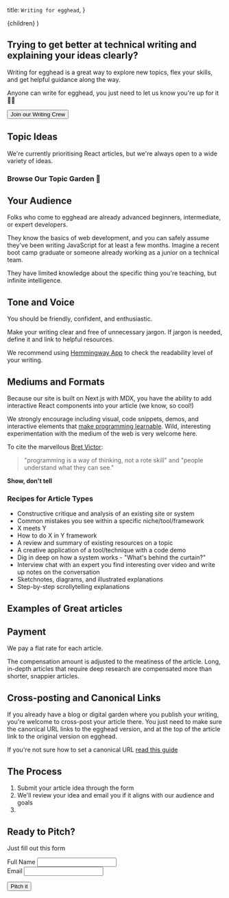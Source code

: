   title: `Writing for egghead`,
}


  <FancyGuide frontMatter={meta}>{children}</FancyGuide>
)

<ProseSection>


## Trying to get better at technical writing and explaining your ideas clearly?

Writing for egghead is a great way to explore new topics, flex your skills, and get helpful guidance along the way.

Anyone can write for egghead, you just need to let us know you're up for it <span>✋🏾</span>

<a href="/write-for-egghead#pitch-form">
  <button className="mt-4 flex items-center sm:px-5 px-3 py-2 rounded-md border-1 focus:border-blue-600 focus:outline-none bg-blue-600 border-blue-800 text-blue-100">
    Join our Writing Crew
  </button>
</a>

## Topic Ideas

We're currently prioritising React articles, but we're always open to a wide variety of ideas.

### Browse Our Topic Garden <span>🌱</span>

</ProseSection>


<TopicListComponent />

<ProseSection>


## Your Audience

Folks who come to egghead are already advanced beginners, intermediate, or expert developers.

They know the basics of web development, and you can safely assume they've been writing JavaScript for at least a few months. Imagine a recent boot camp graduate or someone already working as a junior on a technical team.

They have limited knowledge about the specific thing you're teaching, but infinite intelligence.

## Tone and Voice

You should be friendly, confident, and enthusiastic.

Make your writing clear and free of unnecessary jargon. If jargon is needed, define it and link to helpful resources.

We recommend using [Hemmingway App](http://www.hemingwayapp.com/) to check the readability level of your writing.

## Mediums and Formats

Because our site is built on Next.js with MDX, you have the ability to add interactive React components into your article (we know, so cool!)

<RainbowMDX />

We strongly encourage including visual, code snippets, demos, and interactive elements that [make programming learnable](http://worrydream.com/LearnableProgramming/).
Wild, interesting experimentation with the medium of the web is very welcome here.

To cite the marvellous [Bret Victor](http://worrydream.com/):

> "programming is a way of thinking, not a rote skill" and "people understand what they can see."

**Show, don't tell**

### Recipes for Article Types

- Constructive critique and analysis of an existing site or system
- Common mistakes you see within a specific niche/tool/framework
- X meets Y
- How to do X in Y framework
- A review and summary of existing resources on a topic
- A creative application of a tool/technique with a code demo
- Dig in deep on how a system works - "What's behind the curtain?"
- Interview chat with an expert you find interesting over video and write up notes on the conversation
- Sketchnotes, diagrams, and illustrated explanations
- Step-by-step scrollytelling explanations

## Examples of Great articles

## Payment

We pay a flat rate for each article.

The compensation amount is adjusted to the meatiness of the article. Long, in-depth articles that require deep research are compensated more than shorter, snappier articles.

## Cross-posting and Canonical Links

If you already have a blog or digital garden where you publish your writing, you're welcome to cross-post your article there. You just need to make sure the canonical URL links to the egghead version, and at the top of the article link to the original version on egghead.

If you're not sure how to set a canonical URL [read this guide](https://ahrefs.com/blog/canonical-tags/)

## The Process

1. Submit your article idea through the form
2. We'll review your idea and email you if it aligns with our audience and goals
3.

<section id="pitch-form">


## Ready to Pitch?

Just fill out this form

<form>
  <label for="name">Full Name</label>
  <input
    id="name"
    type="text"
    name="name"
    className="border-2 border-gray-200"
  ></input>
  <br />
  <label for="email">Email</label>
  <input
    id="email"
    type="text"
    name="email"
    className="border-2 border-gray-200"
  ></input>
</form>

<button className="mt-4 flex items-center sm:px-5 px-3 py-2 rounded-md border-1 focus:border-blue-600 focus:outline-none bg-blue-600 border-blue-800 text-blue-100">
  Pitch it
</button>

</section>


</ProseSection>

